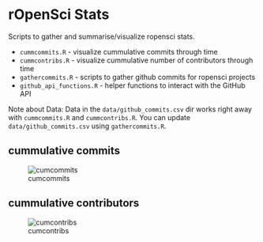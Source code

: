 rOpenSci Stats
==============

Scripts to gather and summarise/visualize ropensci stats.

* `cummcommits.R` - visualize cummulative commits through time
* `cummcontribs.R` - visualize cummulative number of contributors through time
* `gathercommits.R` - scripts to gather github commits for ropensci projects
* `github_api_functions.R` - helper functions to interact with the GitHub API

Note about Data: Data in the `data/github_commits.csv` dir works right away with 
`cummcommits.R` and  `cummcontribs.R`. You can update `data/github_commits.csv` using
`gathercommits.R`.

## cummulative commits

![cumcommits](inst/img/cummcommits.png)

## cummulative contributors

![cumcontribs](inst/img/cummcontribs.png)
